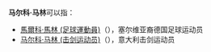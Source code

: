 '''马尔科·马林'''可以指：
* [[馬爾科·馬林_(足球運動員)|馬爾科·馬林 (足球運動員)]]（{{lang-sr|Марко Марин}}），塞尔维亚裔德国足球运动员
* [[马尔科·马林_(击剑运动员)|马尔科·马林 (击剑运动员)]]（{{lang-it|Marco Marin}}），意大利击剑运动员

{{Disambiguation|M|Cat=五字人名译名消歧义}}